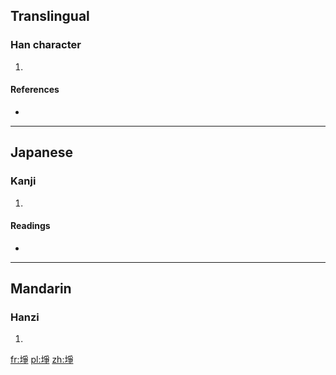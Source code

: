 ==Translingual==

===Han character===
{{Han char|rn=32|rad=土|as=08|sn=11|four=4215<sub>7</sub>|canj=土月尸木 (GBSD), 土弓尸木 (GNSD), X土弓尸木 (XGNSD)|ids=⿰[[土]][[争]]}}

# {{defn|Han|sort=土08}}

====References====
* {{Han ref|kx=0230.340|dkj=05174|dj=0466.390|hdz=10455.010|uh=57E9|ud=22505|bh=D4C9|bd=54473}}

----

==Japanese==

===Kanji===
{{ja-kanji|grade=|rs=土08}}

# {{defn|lang=ja|sort=土08}}

====Readings====
* {{ja-readings|on=[[さう]] (sau), [[しょう]] (shō)|kun=[[たがやす]] (tagayasu)}}

----

==Mandarin==

===Hanzi===
{{cmn-hanzi|pin=[[zhēng]] ([[zheng1]]), [[bàng]] ([[bang4]])|wg=cheng<sup>1</sup>, pang<sup>4</sup>}}

# {{defn|lang=cmn|sort=土08}}

[[fr:埩]]
[[pl:埩]]
[[zh:埩]]
